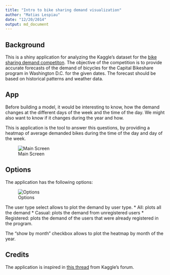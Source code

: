 ```yaml
---
title: "Intro to bike sharing demand visualization"
author: "Matias Lespiau"
date: "12/20/2014"
output: md_document
---
```


## Background

This is a shiny application for analyzing the Kaggle's dataset for the [bike sharing demand competiton](https://www.kaggle.com/c/bike-sharing-demand). The objective of the competition is to provide accurate forecasts of the demand of bicycles for the Capital Bikeshare program in Washington D.C. for the given dates. The forecast should be based on historical patterns and weather data.

## App
Before building a model, it would be interesting to know, how the demand changes at the different days of the week and the time of the day. We might also want to know if it changes during the year and how.

This is application is the tool to answer this questions, by providing a heatmap of average demanded bikes during the time of the day and day of the week. 

![Main Screen](screens/main.png)

## Options
The application has the following options:

![Options](screens/filters.png)

The user type select allows to plot the demand by user type. 
* All: plots all the demand
* Casual: plots the demand from unregistered users
* Registered: plots the demand of the users that were already registered in the program.

The "show by month" checkbox allows to plot the heatmap by month of the year. 

## Credits
The application is inspired in [this thread](https://www.kaggle.com/c/bike-sharing-demand/forums/t/10510/a-simple-model-for-kaggle-bike-sharing/55513) from Kaggle's forum. 